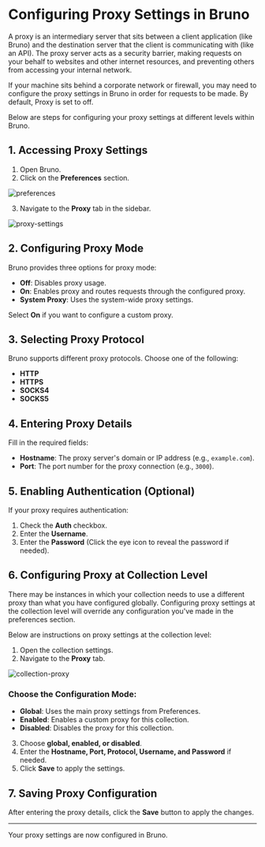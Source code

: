 # Configuring Proxy Settings in Bruno

A proxy is an intermediary server that sits between a client application (like Bruno) and the destination server that the client is communicating with (like an API). The proxy server acts as a security barrier, making requests on your behalf to websites and other internet resources, and preventing others from accessing your internal network.

If your machine sits behind a corporate network or firewall, you may need to configure the proxy settings in Bruno in order for requests to be made. By default, Proxy is set to off.

Below are steps for configuring your proxy settings at different levels within Bruno.

## **1. Accessing Proxy Settings**

1. Open Bruno.
2. Click on the **Preferences** section.

![preferences](/screenshots/get-started/config/proxy/1-preferences.webp)

3. Navigate to the **Proxy** tab in the sidebar.

![proxy-settings](/screenshots/get-started/config/proxy/2-global-proxy.webp)

## **2. Configuring Proxy Mode**

Bruno provides three options for proxy mode:

- **Off**: Disables proxy usage.
- **On**: Enables proxy and routes requests through the configured proxy.
- **System Proxy**: Uses the system-wide proxy settings.

Select **On** if you want to configure a custom proxy.

## **3. Selecting Proxy Protocol**

Bruno supports different proxy protocols. Choose one of the following:

- **HTTP**
- **HTTPS**
- **SOCKS4**
- **SOCKS5**

## **4. Entering Proxy Details**

Fill in the required fields:

- **Hostname**: The proxy server's domain or IP address (e.g., `example.com`).
- **Port**: The port number for the proxy connection (e.g., `3000`).

## **5. Enabling Authentication (Optional)**

If your proxy requires authentication:

1. Check the **Auth** checkbox.
2. Enter the **Username**.
3. Enter the **Password** (Click the eye icon to reveal the password if needed).

## **6. Configuring Proxy at Collection Level**

There may be instances in which your collection needs to use a different proxy than what you have configured globally. Configuring proxy settings at the collection level will override any configuration you've made in the preferences section.

Below are instructions on proxy settings at the collection level:

1. Open the collection settings.
2. Navigate to the **Proxy** tab.

![collection-proxy](/screenshots/get-started/config/proxy/3-collection-proxy.webp)

### **Choose the Configuration Mode:**

- **Global**: Uses the main proxy settings from Preferences.
- **Enabled**: Enables a custom proxy for this collection.
- **Disabled**: Disables the proxy for this collection.

3. Choose **global, enabled, or disabled**.
4. Enter the **Hostname, Port, Protocol, Username, and Password** if needed.
5. Click **Save** to apply the settings.

## **7. Saving Proxy Configuration**

After entering the proxy details, click the **Save** button to apply the changes.

---

Your proxy settings are now configured in Bruno.
